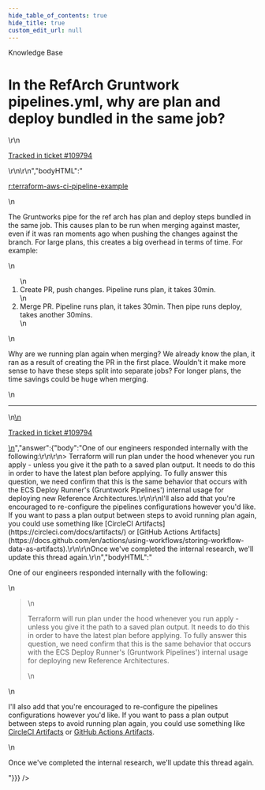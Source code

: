 ```yaml
---
hide_table_of_contents: true
hide_title: true
custom_edit_url: null
---
```



<head>
  <link rel="canonical" href="https://github.com/gruntwork-io/knowledge-base/discussions/633" />
</head>

<CenterLayout>
<span className="searchCategory">Knowledge Base</span>
<h1>In the RefArch Gruntwork pipelines.yml, why are plan and deploy bundled in the same job?</h1>
<GitHub discussion={{"id":"D_kwDOF8slf84ASJFS","number":633,"author":{"login":"umm0n"},"title":"In the RefArch Gruntwork pipelines.yml, why are plan and deploy bundled in the same job?","body":"[r:terraform-aws-ci-pipeline-example](https://github.com/gruntwork-io/terraform-aws-ci-pipeline-example)\r\n\r\nThe Gruntworks pipe for the ref arch has plan and deploy steps bundled in the same job. This causes plan to be run when merging against master, even if it was ran moments ago when pushing the changes against the branch. For large plans, this creates a big overhead in terms of time. For example:\r\n\r\n1. Create PR, push changes. Pipeline runs plan, it takes 30min.\r\n2. Merge PR. Pipeline runs plan, it takes 30min. Then pipe runs deploy, takes another 30mins.\r\n\r\nWhy are we running plan again when merging? We already know the plan, it ran as a result of creating the PR in the first place. Wouldn't it make more sense to have these steps split into separate jobs? For longer plans, the time savings could be huge when merging.\r\n\r\n---\r\n\r\n<ins datetime=\"2023-01-13T18:46:46Z\">\r\n  <p><a href=\"https://support.gruntwork.io/hc/requests/109794\">Tracked in ticket #109794</a></p>\r\n</ins>\r\n","bodyHTML":"<p dir=\"auto\"><a href=\"https://github.com/gruntwork-io/terraform-aws-ci-pipeline-example\">r:terraform-aws-ci-pipeline-example</a></p>\n<p dir=\"auto\">The Gruntworks pipe for the ref arch has plan and deploy steps bundled in the same job. This causes plan to be run when merging against master, even if it was ran moments ago when pushing the changes against the branch. For large plans, this creates a big overhead in terms of time. For example:</p>\n<ol dir=\"auto\">\n<li>Create PR, push changes. Pipeline runs plan, it takes 30min.</li>\n<li>Merge PR. Pipeline runs plan, it takes 30min. Then pipe runs deploy, takes another 30mins.</li>\n</ol>\n<p dir=\"auto\">Why are we running plan again when merging? We already know the plan, it ran as a result of creating the PR in the first place. Wouldn't it make more sense to have these steps split into separate jobs? For longer plans, the time savings could be huge when merging.</p>\n<hr>\n<ins datetime=\"2023-01-13T18:46:46Z\">\n  <p dir=\"auto\"><a href=\"https://support.gruntwork.io/hc/requests/109794\" rel=\"nofollow\">Tracked in ticket #109794</a></p>\n</ins>","answer":{"body":"One of our engineers responded internally with the following:\r\n\r\n> Terraform will run plan under the hood whenever you run apply - unless you give it the path to a saved plan output. It needs to do this in order to have the latest plan before applying. To fully answer this question, we need confirm that this is the same behavior that occurs with the ECS Deploy Runner's (Gruntwork Pipelines') internal usage for deploying new Reference Architectures.\r\n\r\nI'll also add that you're encouraged to re-configure the pipelines configurations however you'd like. If you want to pass a plan output between steps to avoid running plan again, you could use something like [CircleCI Artifacts](https://circleci.com/docs/artifacts/) or [GitHub Actions Artifacts](https://docs.github.com/en/actions/using-workflows/storing-workflow-data-as-artifacts).\r\n\r\nOnce we've completed the internal research, we'll update this thread again.\r\n","bodyHTML":"<p dir=\"auto\">One of our engineers responded internally with the following:</p>\n<blockquote>\n<p dir=\"auto\">Terraform will run plan under the hood whenever you run apply - unless you give it the path to a saved plan output. It needs to do this in order to have the latest plan before applying. To fully answer this question, we need confirm that this is the same behavior that occurs with the ECS Deploy Runner's (Gruntwork Pipelines') internal usage for deploying new Reference Architectures.</p>\n</blockquote>\n<p dir=\"auto\">I'll also add that you're encouraged to re-configure the pipelines configurations however you'd like. If you want to pass a plan output between steps to avoid running plan again, you could use something like <a href=\"https://circleci.com/docs/artifacts/\" rel=\"nofollow\">CircleCI Artifacts</a> or <a href=\"https://docs.github.com/en/actions/using-workflows/storing-workflow-data-as-artifacts\">GitHub Actions Artifacts</a>.</p>\n<p dir=\"auto\">Once we've completed the internal research, we'll update this thread again.</p>"}}} />

</CenterLayout>
  

<!-- ##DOCS-SOURCER-START
{
  "sourcePlugin": "github-discussions",
  "hash": "9ac3a4eccd04e7183889ba6bb7edadee"
}
##DOCS-SOURCER-END -->
